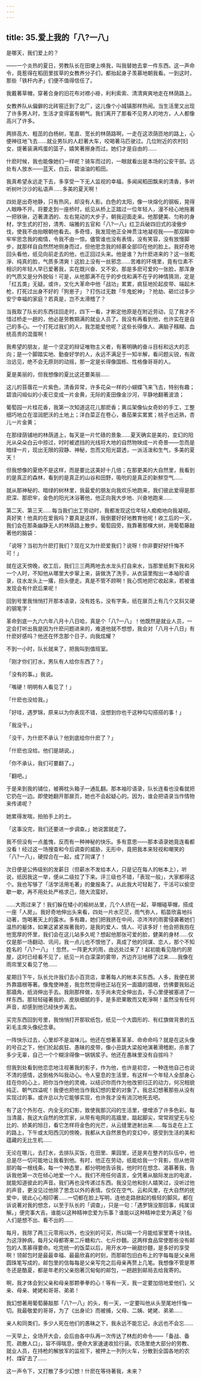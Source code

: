 ```yaml
---
---
---
```

title: 35.爱上我的「八?一八」
---









是哪天，我们爱上的？

——一个炎热的夏日，劳教队长在田埂上唤我，叫我替她去拿一件东西。这一声命令，竟惹得在稻田里拔草的女教养分子们，都抬起身子羡慕地朝我看。一到这时，那些「铁杆内矛」们便不值得信任了。

我戴著草帽，穿著合身的旧花布对襟小褂，利利索索、清清爽爽地走在林荫路上。

女教养队从偏僻的北砖窑迁到了北厂，这儿像个小城镇那样热闹。当生活里又出现了许多男人时，生活才变得富有朝气。我们离开了那看不见男人的地方，人人都像高兴了许多。

两排高大、粗茁的白杨树，笔直、宽长的林荫路啊，一走在这浓荫匝地的路上，心便神往地飞去……就业男队的人赶著大车，咬喝著马匹驶过。几位附近的农村妇女，提著装满鸡蛋的篮子，嬉笑著擦身而过。她们才是自由的……

什麽时候，我也能像她们一样呢？骑车而过的，一眼就看出是本场的公安干部。远处有人放水——蓝天，白云，碧油油的稻田。

我真希望永远走下去，多享受一下无人监视的幸福，多闻闻稻田飘来的清香，多听听树叶沙沙的私语声……多美的夏天啊！

四处是出奇地静，只有热风，却没有人影。白色的太阳，像一块熔化的钢板，晃得人眼睁不开。将要走到一座桥时，纸见从桥上正踏过一位年轻人，漫不经心地拖著一把铁锹，迈著潇洒的、左右晃动的大步子，朝我迎面走来。他那健美、匀称的身材，学生式的打扮，清秀、端雅的五官和「八?一八」红卫兵破四旧式的凌傲步伐，使我不由抬眼朝他看去。多奇怪，我发现他正全神贯注地凝视我——那双眸中牢牢思念我的痴情，令我不由一惊。儘管谁也没有表情，没有笑容，没有放慢脚步，就那样自自然然地侧身而过，但他思念我的倾慕全部印在他的脸上。我好奇地回头看他，纸见向前走去的他，也正回过头来。他是谁？为什麽进来的？这一张乾淨、纯真的脸，气质多清爽！这脸上没有一丝邪念……苦难的环境里，竟有位素不相识的年轻人早已爱著我，实在既兴奋、又不安。那是多麽可爱的一张脸，那浑身的气质又是分外脱俗！可是，从他那满不在乎的步伐和满不在乎的神情猜测，定是「红五类」无疑。或许，文化大革命中他「战功」累累，疯狂地抡起皮带、端起木枪，打死过出身不好的「狗崽子」？打伤过无数「牛鬼蛇神」？抢劫、砸烂过多少安宁幸福的家庭？若真是，岂不太滑稽了？

当我取了队长的东西往回走时，四下一看，才断定他原是在附近劳动，见了我才不惜过桥走一趟的，他必是劳教期满的就业人员了。我没有再看到他，也许实在是自己的多心。一个打死过我们的人，我怎能爱他呢？这些长得像人、满脑子糨糊、血统高贵的混蛋啊！

我希望的朋友，是一个坚定的辩证唯物主义者，有著明确的奋斗目标和远大的志向；是一个脚踏实地、勤奋好学的人，永远不满足于一知半解，看问题尖锐，有政治远见，绝不会无原则的动摇，那一定是长得像国栋、性格像哥哥的人。

夏是美丽的，但我想像的夏比这还要美丽……

这儿的苜蓿花一片紫色，清香异常，许多花朵一样的小蝴蝶飞来飞去，特别有趣；碧浪闪缎似的小麦已变成一片金黄，无际的麦田像金沙河，平静地翻著波浪；

葡萄园一片桂花香，我第一次知道这花儿那麽香；黄瓜架像仙女奇妙的手工，工整细巧地立在湿润肥沃的土地上；洋白菜正在卷心，番茄果实累累；桃子也近熟，杏儿一片金黄；

在那绿荫铺地的林荫道上，每天是一片忙碌的景象……夏天确实是美的，变幻的阳光从朵朵白云中掠过，时时被遮挡的光线将大地的自然物映成一片奇景——忽而是暗绿一片，现出无限的寂静、神秘，忽而又阳光碧透，一派活泼和生气，多美的夏天！

但我想像的夏绝不是这样，而是要比这美好十几倍；在那更美的大自然里，我看到的是真正的森林，看到的是真正的山谷和田野，吸吮的是真正的新觧空气……

就从那神秘的、暗绿的树林里，我最爱的朋友向我欢乐地跑来，我们彼此爱得是那麽深、那麽牢，金色的阳光沐浴著他，他正向我大步地、兴奋地跑来……

第二天、第三天……每当我们出工劳动时，我都发现这位年轻人痴痴地向我凝视。真好笑！他真的在爱我吗？要真是这样，我倒要好好地教育他呢！收工后的一天，我们会在那条幽静无人的林荫路上散步。葡萄园旁，我靠著那棵大树，用葡萄藤敲著他的脑袋：

「说呀？当初为什麽打我们？现在又为什麽爱我们？说呀！你非要好好忏悔不可！」

就在这天傍晚，收工后，我们三三两两地去水龙头打自来水，当那里纸剩下我和另一个人时，不知他从哪里大步窜上来，装做洗了洗手，从衣袋里掏出一本袖珍语录，往水龙头上一撂，扭头便走。真是不管不顾啊！我心慌地把它收起来，若被谁发现会有什麽后果呢！

回到号里我悄悄打开那本语录，没有姓名，没有字条，纸在扉页上有几个又斜又硬的钢笔字：

革命到底一九六六年八月十八日哈，真是个「八?一八」！他既然是就业人员，一定会打听出我是因为什麽问题进来的，难道他就不想想，我会对「八月十八日」有什麽好感吗？他还在怀念那个日子，向我炫耀？

不到一小时，队长就来了，把我叫到值班室。

「刚才你们打水，男队有人给你东西了？」

「没有的事。」我说。

「嘴硬！明明有人看见了！」

「什麽也没给我。」

「好哇，遇罗锦，原来以为你表现不错，没想到你也干这种勾勾搭搭的事！」

「我没干。」

「没干，为什麽不承认？他到底给你什麽了？」

「什麽也没给。他们是胡说。」

「你不承认，我们可要翻了。」

「翻吧。」

于是来到我的铺位，被褥枕头箱子一通乱翻。那本袖珍语录，队长连看也没看就把它扔在一边。即使她翻开那扉页，她也不会起疑心的。因为，谁会把语录当作情物来传递呢？

她累得发喘，拍拍手上的土。

「这事没完，我们还要进一步调查。」她说罢就走了。

我不但没有一点羞愧，反而有一种神秘的快乐。多有意思——那本语录她竟连看都没看！经过这一场搜查和今后调查的威胁，无形中，竟把我本来轻视和嘲笑的「八?一八」，硬捏合在一起，成了同谋了！

次日便是公佈级别的发薪日（但薪水不发给本人，只是记在每人的帐本上），听说，纸因我这一举，便从二级拉了下来。评三级也不错，「表现一般」，大家都得这个。我也写够了「活学活用毛著」的彙报条了。从此我大可轻鬆了，干活可以偷空歇一歇，再不用处处严格求己，随大流蛮好。

……大雨过来了！我们躲在矮小的榆树丛里，几个人挤在一起，草帽碰草帽，搭成一座「人房」。我好奇地伸出头来看，四处一片水茫茫，雨气弥人，稻苗欣喜地抖动著，饱喝著天上的露水。多有趣，她们把我挤在中间，凉涔涔的雨雾侵袭著她们温热的躯体，如果这紧紧挨著我的，是我的爱人、情人、可该多好！他会把我抱在他宽厚的怀里，我们会在这儿站多久呢？想起他那张可爱的脸，健美的身材……仅仅是那一场翻动、讯问，我一点儿也不恨他了，真成了他的同谋、恋人，那个不知姓名的「八?一八」！忽然，一阵更大的雨，由远处过来了！起初能看见隐约的房屋，这时已经看不见了，纸见一片白濛濛的雾带，齐边齐沿地移了过来……我像在雨帘里又看见了他……

星期日下午，队长允许我们去小百货店，拿著每人的帐本买东西。人多，我便在房外靠牆根等著。像鬼使神差，我忽然觉得他正站在另一面牆的牆根，仿佛要我贴近那牆角，纸消伸出手去。我刚那样做，左手尚未完全伸出去，手心里便被塞进了一样东西。那轻轻碰著我的、皮肤细腻的手，是多麽果敢而又乾淨啊！虽然没有任何声音，却感到他已经快步离去。

买完东西回到号里，我悄悄打开那软纸包，纸见一个大圆形的、有红旗做背景的五彩毛主席头像纪念章。

一阵快乐过去，心里却不是滋味儿。他还在想著革革革、命命命吗？就是在这头像的号召之下，他们抡起疯狂、愚昧的皮带，像小丑跳大梁般地演著滑稽剧，杀害了多少无辜，自己一个个糊涂得像一锅锅浆子。他还在愚昧里没有自拔吗？

但我到处看到他恋恋地注视著我的影子，作为他，也许是初恋，一种连他自己也说不清的感情，这倒格外叫我动心。令人窒息的生活里，有这样一个年轻人全部身心挂在你的心上，把你当作他的灵魂，以结识你而作为他改邪归正的动力，何况相貌纯正、朝气四溢呢！我便也把他当作我幻想的爱的对象了。我总幻想著那些从没有实现过的事。或许总以为它能够实现，也许我才没有消沉地死去吧。

有了这个外形在、内全无的幻影，致使我那沉闷的生活里，便增添了许多色彩。每当清晨，我这大自然的欣赏家，从带有电网的高牆里，踮起脚尖，常常观望无与伦比的、娇美的旭日，看它怎样将金色的光芒，从云缝里迸射出来……每当走在上工的路上，下午或太阳西沉的傍晚，我都从大自然景色的变幻中，感受到生活的美和蕴藏的无比生机……

无论在哪儿，去打水，去排队买饭，在田里、果园里，还是夹在整齐的队伍中，他总是尽一切可能地让我看到他。有时，他正在劳动，纸能给我一个背影，但从他背部的每一根线条，每一个神态里，都分明地告诉我，他时时在想念、渴慕著我，告诉我他第一次在倾心地爱一个人。我们不用任何语言，全凭著从脑际发出的电波，就能知道彼此的声音。我们再也没传递过东西。我没见他和别人嬉笑过，没听过他的声音，更没见过他除了思念以外的表情。仅仅在空气、云和风里，在大自然的抚爱中，彼此心心相印著……一切都在脸上写明，连他走路掀起的极轻的脚风，都在诉说著对我的想念，以至于队长的「调查」，只是一句：「遇罗锦没那回事，纯属误解。」便完事大吉。谁能以这种精神恋爱为乐事？谁能以这种精神恋爱为满足？俗人们是想不出、看不出的……

每月，我除了两三元零用以外，也没别的可买，所以隔一个月能给家里寄十块钱。为这浮肿病，每月父母都寄来二斤糖和六、七斤炒麵。这两样食品常使那些没有邮包的人羡慕得要命。吃完统一的饭菜以后，用开水冲一碗甜炒麵，是多好的享受啊！领邮包时是最最幸福、最最欣喜的时刻，而那邮包旧白布上的字每每是父亲用圆珠笔写成的，邮包里的信每每是父亲写完之后母亲再赘上几笔。我想像不管是寒冬还是酷夏，都是年老的父亲抱著沉甸甸的邮包，一趟趟到邮局去给我寄的。

啊，我才体会到父亲和母亲那颗拳拳的心！等有一天，我一定要加倍地爱他们，父亲、母亲、姥姥和哥哥、弟弟！

我幻想著用葡萄藤敲那「八?一八」的头，有一天，一定要叫他从头至尾地忏悔一切。我最敬爱的哥哥，为了《出身论》而被捕，父母、二姨、姥姥、弟弟……

亲人和同类们，多少人死在他们的愚昧之下，我永远不能忘记，永远也不会忘……

一天早上，全场开大会，会后由各中队再一次传达了林彪的命令——「备战、备荒、疏散人口」，容不得喘息，便命大家速速收拾行装。农场里绝大部分的劳教、就业人员，在持枪的解放军的监视下，被押上一列列火车，分散到全国各地的农村、煤矿去了……

这一声令下，又打散了多少幻想！什麽在等待著我，未来？